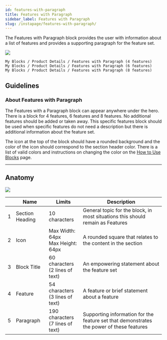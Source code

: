 ```yaml
---
id: features-with-paragraph
title: Features with Paragraph
sidebar_label: Features with Paragraph
slug: /instapage/features-with-paragraph/
---
```


The Features with Paragraph block provides the user with information about a list of features and provides a supporting paragraph for the feature set.

![](./assets/features-with-paragraph.png)

```
My Blocks / Product Details / Features with Paragraph (4 features)
My Blocks / Product Details / Features with Paragraph (6 features)
My Blocks / Product Details / Features with Paragraph (8 features)
```

## Guidelines

### About Features with Paragraph

The Features with a Paragraph block can appear anywhere under the hero. There is a block for 4 features, 6 features and 8 features. No additional features should be added or taken away. This specific features block should be used when specific features do not need a description but there is additional information about the feature set.

The icon at the top of the block should have a rounded background and the color of the icon should correspond to the section header color. There is a list of valid colors and instructions on changing the color on the [How to Use Blocks](./how-to-use-blocks.mdx) page.

---

## Anatomy

![](./assets/features-with-paragraph-annotated.png)

|     | Name            | Limits                                  | Description                                                                              |
| --- | --------------- | --------------------------------------- | ---------------------------------------------------------------------------------------- |
| 1   | Section Heading | 10 characters                           | General topic for the block, in most situations this should remain as Features           |
| 2   | Icon            | Max Width: 64px <br /> Max Height: 64px | A rounded square that relates to the content in the section                              |
| 3   | Block Title     | 60 characters <br /> (2 lines of text)  | An empowering statement about the feature set                                            |
| 4   | Feature         | 54 characters <br /> (3 lines of text)  | A feature or brief statement about a feature                                             |
| 5   | Paragraph       | 190 characters <br /> (7 lines of text) | Supporting information for the feature set that demonstrates the power of these features |
